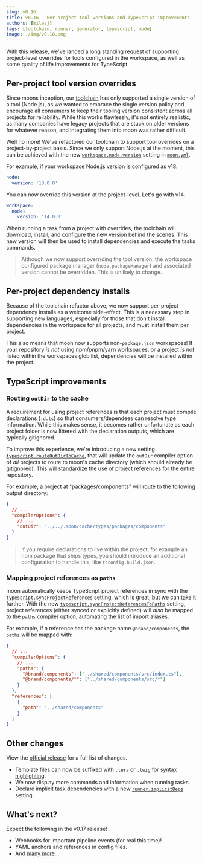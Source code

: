 ```yaml
---
slug: v0.16
title: v0.16 - Per-project tool versions and TypeScript improvements
authors: [milesj]
tags: [toolchain, runner, generator, typescript, node]
image: ./img/v0.16.png
---
```


With this release, we've landed a long standing request of supporting project-level overrides for
tools configured in the workspace, as well as some quality of life improvements for TypeScript.

<!--truncate-->

## Per-project tool version overrides

Since moons inception, our [toolchain](../docs/concepts/toolchain) has only supported a single
version of a tool (Node.js), as we wanted to embrace the single version policy and encourage all
consumers to keep their tooling version consistent across all projects for reliability. While this
works flawlessly, it's not entirely realistic, as many companies have legacy projects that are stuck
on older versions for whatever reason, and integrating them into moon was rather difficult.

Well no more! We've refactored our toolchain to support tool overrides on a project-by-project
basis. Since we only support Node.js at the moment, this can be achieved with the new
[`workspace.node.version`](../docs/config/project#node) setting in
[`moon.yml`](../docs/config/project).

For example, if your workspace Node.js version is configured as v18.

```yml title=".moon/workspace.yml"
node:
  version: '18.0.0'
```

You can now override this version at the project-level. Let's go with v14.

```yml title="<project>/moon.yml"
workspace:
  node:
    version: '14.0.0'
```

When running a task from a project with overrides, the toolchain will download, install, and
configure the new version behind the scenes. This new version will then be used to install
dependencies and execute the tasks commands.

> Although we now support overriding the tool version, the workspace configured package manager
> (`node.packageManager`) and associated version cannot be overridden. This is unlikely to change.

## Per-project dependency installs

Because of the toolchain refactor above, we now support per-project dependency installs as a welcome
side-effect. This is a necessary step in supporting new languages, especially for those that don't
install dependencies in the workspace for all projects, and must install them per project.

This also means that moon now supports non-`package.json` workspaces! If your repository _is not_
using npm/pnpm/yarn workspaces, or a project _is not_ listed within the workspaces glob list,
dependencies will be installed within the project.

## TypeScript improvements

### Routing `outDir` to the cache

A requirement for using project references is that each project must compile declarations (`.d.ts`)
so that consumers/dependees can resolve type information. While this makes sense, it becomes rather
unfortunate as each project folder is now littered with the declaration outputs, which are typically
gitignored.

To improve this experience, we're introducing a new setting
[`typescript.routeOutDirToCache`](../docs/config/workspace#routeoutdirtocache), that will update the
`outDir` compiler option of _all_ projects to route to moon's cache directory (which should already
be gitignored). This will standardize the use of project references for the entire repository.

For example, a project at "packages/components" will route to the following output directory:

```json title="<project>/tsconfig.json"
{
  // ...
  "compilerOptions": {
    // ...
    "outDir": "../../.moon/cache/types/packages/components"
  }
}
```

> If you require declarations to live within the project, for example an npm package that ships
> types, you should introduce an additional configuration to handle this, like
> `tsconfig.build.json`.

### Mapping project references as `paths`

moon automatically keeps TypeScript project references in sync with the
[`typescript.syncProjectReferences`](../docs/config/workspace#syncprojectreferences) setting, which
is great, but we can take it further. With the new
[`typescript.syncProjectReferencesToPaths`](../docs/config/workspace#syncprojectreferencestopaths)
setting, project references (either synced or explicitly defined) will _also_ be mapped to the
`paths` compiler option, automating the list of import aliases.

For example, if a reference has the package name `@brand/components`, the `paths` will be mapped
with:

```json title="<project>/tsconfig.json"
{
  // ...
  "compilerOptions": {
    // ...
    "paths": {
      "@brand/components": ["../shared/components/src/index.ts"],
      "@brand/components/*": ["../shared/components/src/*"]
    }
  },
  "references": [
    {
      "path": "../shared/components"
    }
  ]
}
```

## Other changes

View the
[official release](https://github.com/moonrepo/moon/releases/tag/%40moonrepo%2Fcli%400.16.0) for a
full list of changes.

- Template files can now be suffixed with `.tera` or `.twig` for
  [syntax highlighting](../docs/guides/codegen#file-extensions).
- We now display more commands and information when running tasks.
- Declare implicit task dependencies with a new
  [`runner.implicitDeps`](../docs/config/workspace#implicitdeps) setting.

## What's next?

Expect the following in the v0.17 release!

- Webhooks for important pipeline events (for real this time)!
- YAML anchors and references in config files.
- And [many more](https://github.com/moonrepo/moon/issues/356)...
